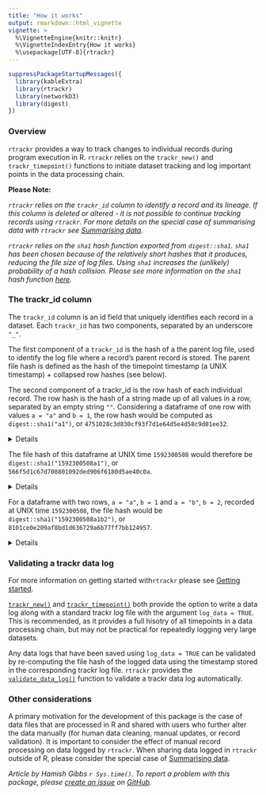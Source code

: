 ```yaml
---
title: "How it works"
output: rmarkdown::html_vignette
vignette: >
  %\VignetteEngine{knitr::knitr}
  %\VignetteIndexEntry{How it works}
  %\usepackage[UTF-8]{rtrackr}
---
```


```r
suppressPackageStartupMessages({
  library(kableExtra)
  library(rtrackr)
  library(networkD3)
  library(digest)
})
```

### Overview
`rtrackr` provides a way to track changes to individual records during program execution in R. `rtrackr` relies on the `trackr_new()` and `trackr_timepoint()` functions to initiate dataset tracking and log important points in the data processing chain.

**Please Note:** 

*`rtrackr` relies on the `trackr_id` column to identify a record and its lineage. If this column is deleted or altered - it is not possible to continue tracking records using `rtrackr`. For more details on the special case of summarising data with `rtrackr` see [Summarising data](https://hamishgibbs.github.io/rtrackr/articles/summarising_data.html).*

*`rtrackr` relies on the `sha1` hash function exported from `digest::sha1`. `sha1` has been chosen because of the relatively short hashes that it produces, reducing the file size of log files. Using `sha1` increases the (unlikely) probability of a hash collision. Please see more information on the `sha1` hash function [here](https://en.wikipedia.org/wiki/SHA-1).*

### The trackr_id column

The `trackr_id` column is an id field that uniquely identifies each record in a dataset. Each `trackr_id` has two components, separated by an underscore `"_"`.

The first component of a `trackr_id` is the hash of a the parent log file, used to identify the log file where a record's parent record is stored. The parent file hash is defined as the hash of the timepoint timestamp (a UNIX timestamp) + collapsed row hashes (see below).

The second component of a trackr_id is the row hash of each individual record. The row hash is the hash of a string made up of all values in a row, separated by an empty string `""`. Considering a dataframe of one row with values `a = "a"` and `b = 1`, the row hash would be computed as `digest::sha1("a1")`, or `4751028c3d830cf93f7d1e64d5e4d58c9d01ee32`. 

<details><summary>Details</summary>
Defining the example dataset:
```r
df <- data.frame(a = 'a', b = 1)
```
```r
kable(df) %>%
  kable_styling(bootstrap_options = c("striped", "hover", "condensed"))
```

An example row hash for the first (and only) row of the dataframe:
```r
row <- 'a1'
digest::sha1(row)
```
</details>

The file hash of this dataframe at UNIX time `1592300508` would therefore be `digest::sha1("1592300508a1")`, or `566f5d1c67d708801092ded906f6180d5ae40c0a`.

<details><summary>Details</summary>
Using the same row hash as above:

```r
file_hash <- digest::sha1(c('1592300508', digest::sha1(row)))
```

</details>

For a dataframe with two rows, `a = "a"`, `b = 1` and `a = "b"`, `b = 2`, recorded at UNIX time `1592300508`, the file hash would be `digest::sha1("1592300508a1b2")`, or `8101ce0e209af8bd1d636729a6b77ff7bb124957`.

<details><summary>Details</summary>

```r
digest::sha1(c('1592300508', digest::sha1('a1'), digest::sha1('b2')))
```

</details>

### Validating a trackr data log

For more information on getting started with`rtrackr` please see [Getting started](https://hamishgibbs.github.io/rtrackr/articles/getting_started.html).

[`trackr_new()`](https://hamishgibbs.github.io/rtrackr/reference/trackr_new.html) and [`trackr_timepoint()`](https://hamishgibbs.github.io/rtrackr/reference/trackr_timepoint.html) both provide the option to write a data log along with a standard trackr log file with the argument `log_data = TRUE`. This is recommended, as it provides a full hisotry of all timepoints in a data processing chain, but may not be practical for repeatedly logging very large datasets. 

Any data logs that have been saved using `log_data = TRUE` can be validated by re-computing the file hash of the logged data using the timestamp stored in the corresponding trackr log file. `rtrackr` provides the [`validate_data_log()`](https://hamishgibbs.github.io/rtrackr/reference/validate_data_log.html) function to validate a trackr data log automatically.

### Other considerations
A primary motivation for the development of this package is the case of data files that are processed in R and shared with users who further alter the data manually (for human data cleaning, manual updates, or record validation). It is important to consider the effect of manual record processing on data logged by `rtrackr`. When sharing data logged in `rtrackr` outside of R, please consider the special case of [Summarising data](https://hamishgibbs.github.io/rtrackr/articles/summarising_data.html).

*Article by Hamish Gibbs `r Sys.time()`. To report a problem with this package, please [create an issue](https://github.com/hamishgibbs/rtrackr/issues) on [GitHub](https://github.com/hamishgibbs/rtrackr).*
